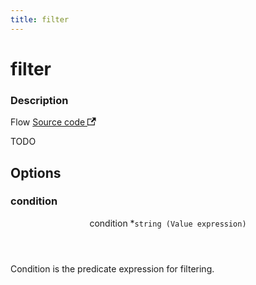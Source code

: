 ```yaml
---
title: filter
---
```



# filter

<div class="attributes">

### Description

<p>
  <span className="badge badgeDarkBlue">Flow</span>
  <a href="https://github.com/nanobus/nanobus/blob/main/pkg/actions/core/filter.go" target="_blank" rel="noopener noreferrer">Source code <svg width="13.5" height="13.5" aria-hidden="true" viewBox="0 0 24 24" class="iconExternalLink_node_modules-@docusaurus-theme-classic-lib-theme-Icon-ExternalLink-styles-module"><path fill="currentColor" d="M21 13v10h-21v-19h12v2h-10v15h17v-8h2zm3-12h-10.988l4.035 4-6.977 7.07 2.828 2.828 6.977-7.07 4.125 4.172v-11z"></path></svg></a>
</p>

</div>

TODO

## Options

<div class="attributes">

### condition

<div class="attribute">
  <header>
    <span className="badge badgeDarkBlue">condition <span className="required">*</span>
      <a class="hash-link" href="#condition" title="Direct link to condition">​</a>
    </span>
    <code>string (Value expression)</code>
  </header>

Condition is the predicate expression for filtering.

</div>

</div>

